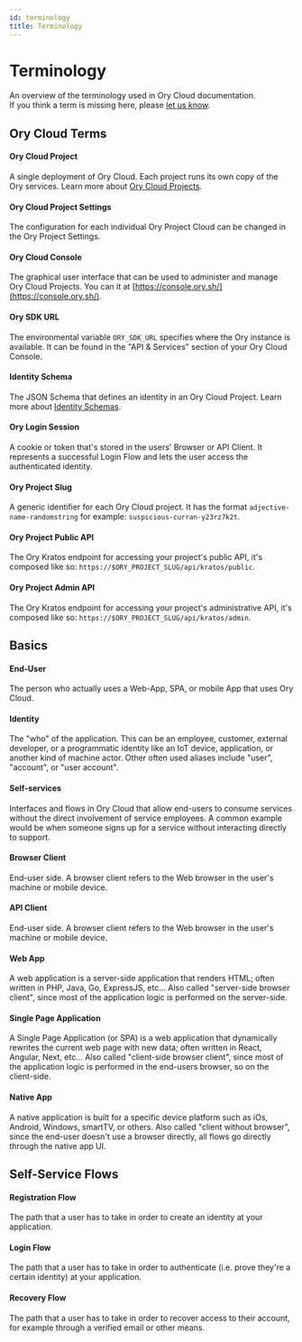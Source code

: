 ```yaml
---
id: terminology
title: Terminology
---
```


# Terminology

An overview of the terminology used in Ory Cloud documentation.  
If you think a term is missing here, please [let us know](https://github.com/ory/docs/issues/new).

## Ory Cloud Terms

#### Ory Cloud Project

A single deployment of Ory Cloud. Each project runs its own copy of the Ory services. Learn more about
[Ory Cloud Projects](./project.mdx).

#### Ory Cloud Project Settings

The configuration for each individual Ory Project Cloud can be changed in the Ory Project Settings.

#### Ory Cloud Console

The graphical user interface that can be used to administer and manage Ory Cloud Projects. You can it at
[https://console.ory.sh/](https://console.ory.sh/).

#### Ory SDK URL

The environmental variable `ORY_SDK_URL` specifies where the Ory instance is available. It can be found in the "API & Services"
section of your Ory Cloud Console.

#### Identity Schema

The JSON Schema that defines an identity in an Ory Cloud Project. Learn more about [Identity Schemas](./identity.mdx).

#### Ory Login Session

A cookie or token that's stored in the users' Browser or API Client. It represents a successful Login Flow and lets the user
access the authenticated identity.

#### Ory Project Slug

A generic identifier for each Ory Cloud project. It has the format `adjective-name-randomstring` for example:
`suspicious-curran-y23rz7k2t`.

#### Ory Project Public API

The Ory Kratos endpoint for accessing your project's public API, it's composed like so:
`https://$ORY_PROJECT_SLUG/api/kratos/public`.

#### Ory Project Admin API

The Ory Kratos endpoint for accessing your project's administrative API, it's composed like so:
`https://$ORY_PROJECT_SLUG/api/kratos/admin`.

## Basics

#### End-User

The person who actually uses a Web-App, SPA, or mobile App that uses Ory Cloud.

#### Identity

The "who" of the application. This can be an employee, customer, external developer, or a programmatic identity like an IoT
device, application, or another kind of machine actor. Other often used aliases include "user", "account", or "user account".

#### Self-services

Interfaces and flows in Ory Cloud that allow end-users to consume services without the direct involvement of service employees. A
common example would be when someone signs up for a service without interacting directly to support.

#### Browser Client

End-user side. A browser client refers to the Web browser in the user's machine or mobile device.

#### API Client

End-user side. A browser client refers to the Web browser in the user's machine or mobile device.

#### Web App

A web application is a server-side application that renders HTML; often written in PHP, Java, Go, ExpressJS, etc... Also called
"server-side browser client", since most of the application logic is performed on the server-side.

#### Single Page Application

A Single Page Application (or SPA) is a web application that dynamically rewrites the current web page with new data; often
written in React, Angular, Next, etc... Also called "client-side browser client", since most of the application logic is performed
in the end-users browser, so on the client-side.

#### Native App

A native application is built for a specific device platform such as iOs, Android, Windows, smartTV, or others. Also called
"client without browser", since the end-user doesn't use a browser directly, all flows go directly through the native app UI.

## Self-Service Flows

#### Registration Flow

The path that a user has to take in order to create an identity at your application.

#### Login Flow

The path that a user has to take in order to authenticate (i.e. prove they're a certain identity) at your application.

#### Recovery Flow

The path that a user has to take in order to recover access to their account, for example through a verified email or other means.
